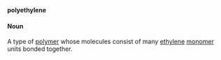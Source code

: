 '''polyethylene'''

====Noun====

A type of [[polymer]] whose molecules consist of many [[ethylene]] [[monomer]] units bonded together.